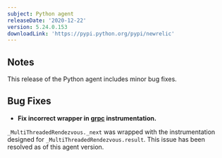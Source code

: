 ```yaml
---
subject: Python agent
releaseDate: '2020-12-22'
version: 5.24.0.153
downloadLink: 'https://pypi.python.org/pypi/newrelic'
---
```


## Notes

This release of the Python agent includes minor bug fixes.

## Bug Fixes

* **Fix incorrect wrapper in [grpc](https://grpc.io/docs/) instrumentation.**

`_MultiThreadedRendezvous._next` was wrapped with the instrumentation designed for `_MultiThreadedRendezvous.result`. This issue has been resolved as of this agent version.
